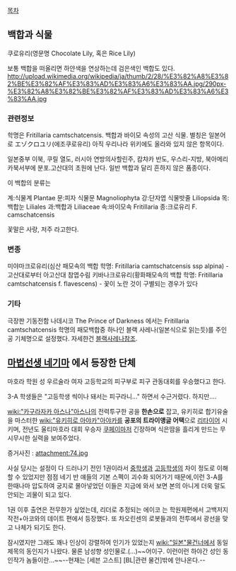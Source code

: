 [[목차]]
== 백합과 식물 ==

쿠로유리(영문명 Chocolate Lily, 혹은 Rice Lily)

보통 백합을 떠올리면 하얀색을 연상하는데 검은색인 백합도 있다.
http://upload.wikimedia.org/wikipedia/ja/thumb/2/28/%E3%82%A8%E3%82%BE%E3%82%AF%E3%83%AD%E3%83%A6%E3%83%AA.jpg/290px-%E3%82%A8%E3%82%BE%E3%82%AF%E3%83%AD%E3%83%A6%E3%83%AA.jpg

=== 관련정보 ===

학명은 Fritillaria camtschatcensis.
백합과 바이모 속성의 고산 식물. 별칭은 일본어로 エゾクロユリ(에조쿠로유리)
아직 우리나라 위키에도 올라와 있지 않은 항목이다.

일본중부 이북, 쿠릴 열도, 러시아 연방의사할린주, 캄챠카 반도, 우스리-지방, 
북아메리카북서부에 분포.고산대의 초원에 난다. 일반 백합과 달리 흔하지 않은 품종이다.

이 백합의 분류는

계:식물계 Plantae
문:피자 식물문 Magnoliophyta
강:단자엽 식물밧줄 Liliopsida
목:백합눈 Liliales
과:백합과 Liliaceae
속:바이모속 Fritillaria
종:크로유리 F. camschatcensis

꽃말은 사랑, 저주 라고한다.

=== 변종 ===

미야마크로유리(심산 패모속의 백합 학명: Fritillaria camtschatcensis ssp alpina) -　고산대로부터 아고산대 참엽수림
키바나크로유리(황화패모속의 백합 학명: Fritillaria camtschatcensis f. flavescens) - 꽃이 노란 것이 구별되는 경우가 있다

=== 기타 ===

극장판 기동전함 나데시코 The Prince of Darkness 에서는 Fritillaria camtschatcensis 
학명의 패모백합중 하나인 블랙 사레나(일본식으로 읽는듯)를 주인공 기체명으로 
설정했다. 자세한건 [[블랙사레나]]참조.

== [[마법선생 네기마]] 에서 등장한 단체 ==
마호라 학원 성 우르술라 여자 고등학교의 피구부로 피구 관동대회를 우승했다고 한다.

3-A 학생들은 "고등학생 씩이나 돼서는 피구라니..." 하면서 수근거렸다. 하지만….

[[wiki:"카구라자카 아스나"아스나]]의 전력투구한 공을 '''한손으로''' 잡고, 유키히로 합기유술을 마스터한 [[wiki:"유키히로 아야카"아야카]]를 '''공포의 트라이앵글 어택'''으로 [[리타이어]] 시키며, 전년도 울티마호라 대회 우승자 [[쿠페이]]마저 긴장하며 식은땀을 흘리게 만드는 무시무시한 실력을 보여주었다.

증거사진 : 
attachment:74.jpg

사실 당시는 설정이 다 드러나기 전인 1권이라서 [[중학생]]과 [[고등학생]]의 차이 정도로 이해할 수 있었지만 점점 네기 반 얘들의 기본 스펙이 괴수화 되어가기 때문에,이런 3-A를 한때나마 압도하여 궁지로 몰아넣었던 이들은 지금에 와서 보면 본의 아니게 더욱 말도 안되는 괴물이 되고 있다.

1권 이후 출연은 전무한가 싶었는데, 리더로 추정되는 에이코 는 학원제편에서 고백저지작전+아코와의 데이트 편에서 등장했다. 또 차오린센의 로봇들과의 전투에서 광선을 맞고 나체가 되기도 한다.

잠시였지만 그래도 꽤나 인상이 강렬하여 인기가 있었는지 [[wiki:"일본"물건너]]에서 동일 제목의 동인지가 나왔다. 물론 남성향 성인물로.(…)~~어이구. 이런이런 하야간 성인 동인작가 놈들이란...~~--현재는 [세븐 고스트] [BL|관련 물건]밖에 안나온다.--
